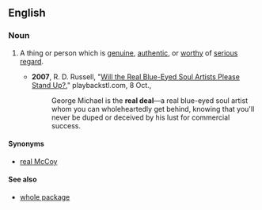 ==English==
{{rft|fragment=the real deal / the real McCoy}}
===Noun===
{{en-noun|sg=[[the]] [[real]] [[deal]]}}

# {{idiom}} A thing or person which is [[genuine]], [[authentic]], or [[worthy]] of [[serious]] [[regard]].
#*'''2007''', R. D. Russell, "[http://www.playbackstl.com/content/view/6697/156/ Will the Real Blue-Eyed Soul Artists Please Stand Up?]," playbackstl.com, 8 Oct., 
#*:George Michael is the '''real deal'''—a real blue-eyed soul artist whom you can wholeheartedly get behind, knowing that you'll never be duped or deceived by his lust for commercial success.

====Synonyms====
*[[real McCoy]]

====See also====
*[[whole package]]